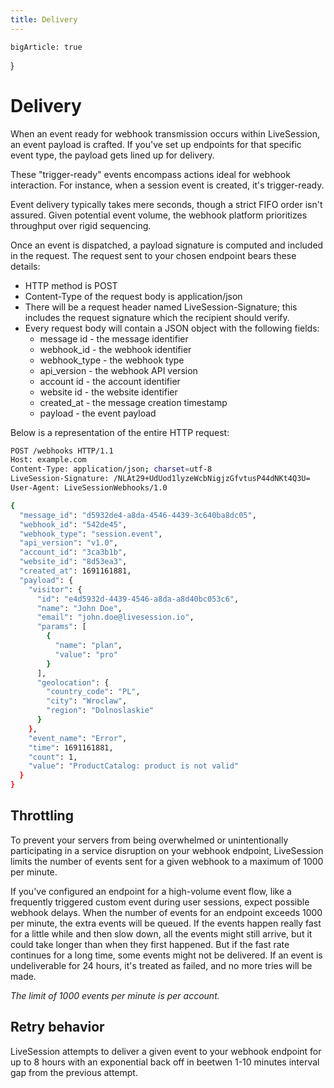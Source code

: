 ```yaml
---
title: Delivery
---
```


    bigArticle: true
}

# Delivery
When an event ready for webhook transmission occurs within LiveSession, an event payload is crafted.
If you've set up endpoints for that specific event type, the payload gets lined up for delivery.

These "trigger-ready" events encompass actions ideal for webhook interaction.
For instance, when a session event is created, it's trigger-ready.

Event delivery typically takes mere seconds, though a strict FIFO order isn't assured.
Given potential event volume, the webhook platform prioritizes throughput over rigid sequencing.

Once an event is dispatched, a payload signature is computed and included in the request.
The request sent to your chosen endpoint bears these details:

* HTTP method is POST
* Content-Type of the request body is application/json
* There will be a request header named LiveSession-Signature; this includes the request signature which the recipient should verify.
* Every request body will contain a JSON object with the following fields:
    * message id - the message identifier
    * webhook_id - the webhook identifier
    * webhook_type - the webhook type
    * api_version - the webhook API version
    * account id - the account identifier
    * website id - the website identifier
    * created_at - the message creation timestamp
    * payload - the event payload

Below is a representation of the entire HTTP request:

```bash
POST /webhooks HTTP/1.1
Host: example.com
Content-Type: application/json; charset=utf-8
LiveSession-Signature: /NLAt29+UdUod1lyzeWcbNigjzGfvtusP44dNKt4Q3U=
User-Agent: LiveSessionWebhooks/1.0

{
  "message_id": "d5932de4-a8da-4546-4439-3c640ba8dc05",
  "webhook_id": "542de45",
  "webhook_type": "session.event",
  "api_version": "v1.0",
  "account_id": "3ca3b1b",
  "website_id": "8d53ea3",
  "created_at": 1691161881,
  "payload": {
    "visitor": {
      "id": "e4d5932d-4439-4546-a8da-a8d40bc053c6",
      "name": "John Doe",
      "email": "john.doe@livesession.io",
      "params": [
        {
          "name": "plan",
          "value": "pro"
        }
      ],
      "geolocation": {
        "country_code": "PL",
        "city": "Wroclaw",
        "region": "Dolnoslaskie"
      }
    },
    "event_name": "Error",
    "time": 1691161881,
    "count": 1,
    "value": "ProductCatalog: product is not valid"
  }
}
```

## Throttling
To prevent your servers from being overwhelmed or unintentionally participating in a service disruption on your webhook endpoint,
LiveSession limits the number of events sent for a given webhook to a maximum of 1000 per minute.

If you've configured an endpoint for a high-volume event flow, like a frequently triggered custom event during user sessions, expect possible webhook delays.
When the number of events for an endpoint exceeds 1000 per minute, the extra events will be queued.
If the events happen really fast for a little while and then slow down, all the events might still arrive, but it could take longer than when they first happened.
But if the fast rate continues for a long time, some events might not be delivered.
If an event is undeliverable for 24 hours, it's treated as failed, and no more tries will be made.

*The limit of 1000 events per minute is per account.*

## Retry behavior
LiveSession attempts to deliver a given event to your webhook endpoint for up to 8 hours with an exponential back off in beetwen 1-10 minutes interval gap from the previous attempt.
